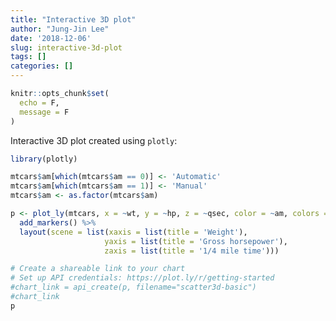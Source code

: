 ```yaml
---
title: "Interactive 3D plot"
author: "Jung-Jin Lee"
date: '2018-12-06'
slug: interactive-3d-plot
tags: []
categories: []
---
```


```r
knitr::opts_chunk$set(
  echo = F,
  message = F
)
```

Interactive 3D plot created using `plotly`:

```r
library(plotly)

mtcars$am[which(mtcars$am == 0)] <- 'Automatic'
mtcars$am[which(mtcars$am == 1)] <- 'Manual'
mtcars$am <- as.factor(mtcars$am)

p <- plot_ly(mtcars, x = ~wt, y = ~hp, z = ~qsec, color = ~am, colors = c('#BF382A', '#0C4B8E')) %>%
  add_markers() %>%
  layout(scene = list(xaxis = list(title = 'Weight'),
                     yaxis = list(title = 'Gross horsepower'),
                     zaxis = list(title = '1/4 mile time')))

# Create a shareable link to your chart
# Set up API credentials: https://plot.ly/r/getting-started
#chart_link = api_create(p, filename="scatter3d-basic")
#chart_link
p
```
